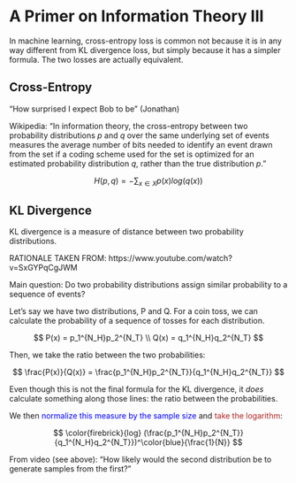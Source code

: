 # A Primer on Information Theory III

In machine learning, cross-entropy loss is common not because it is in any way different from KL divergence loss, but simply because it has a simpler formula.
The two losses are actually equivalent.



## Cross-Entropy {#cross-entropy}

"How surprised I expect Bob to be" (Jonathan)

Wikipedia:
"In information theory, the cross-entropy between two probability distributions $p$ and $q$ over the same underlying set of events measures the average number of bits needed to identify an event drawn from the set if a coding scheme used for the set is optimized for an estimated probability distribution $q$, rather than the true distribution $p$."

$$
H(p, q) = -\sum_{x \in X}p(x)log(q(x))
$$






## KL Divergence {#kl-divergence}

KL divergence is a measure of distance between two probability distributions.

RATIONALE TAKEN FROM: https://www.youtube.com/watch?v=SxGYPqCgJWM

Main question:
Do two probability distributions assign similar probability to a sequence of events?

Let's say we have two distributions, P and Q.
For a coin toss, we can calculate the probability of a sequence of tosses for each distribution.

$$
P(x) = p_1^{N_H}p_2^{N_T} \\
Q(x) = q_1^{N_H}q_2^{N_T}
$$

Then, we take the ratio between the two probabilities:

$$
\frac{P(x)}{Q(x)} = \frac{p_1^{N_H}p_2^{N_T}}{q_1^{N_H}q_2^{N_T}}
$$

Even though this is not the final formula for the KL divergence, it *does* calculate something along those lines: the ratio between the probabilities.

We then <span style="color: blue">normalize this measure by the sample size</span> and <span style="color: firebrick">take the logarithm</span>:

$$
\color{firebrick}{log} (\frac{p_1^{N_H}p_2^{N_T}}{q_1^{N_H}q_2^{N_T}})^\color{blue}{\frac{1}{N}}
$$

From video (see above):
"How likely would the second distribution be to generate samples from the first?"


